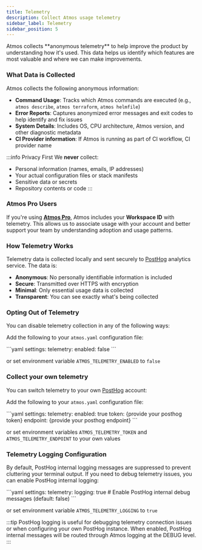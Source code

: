 ```yaml
---
title: Telemetry
description: Collect Atmos usage telemetry
sidebar_label: Telemetry
sidebar_position: 5
---
```


<Intro>
Atmos collects **anonymous telemetry** to help improve the product by understanding how it's used.
This data helps us identify which features are most valuable and where we can make improvements.
</Intro>

### What Data is Collected

Atmos collects the following anonymous information:

- **Command Usage**: Tracks which Atmos commands are executed (e.g., `atmos describe`, `atmos terraform`, `atmos helmfile`)
- **Error Reports**: Captures anonymized error messages and exit codes to help identify and fix issues
- **System Details**: Includes OS, CPU architecture, Atmos version, and other diagnostic metadata
- **CI Provider information**: If Atmos is running as part of CI workflow, CI provider name

:::info Privacy First
We **never** collect:
- Personal information (names, emails, IP addresses)
- Your actual configuration files or stack manifests
- Sensitive data or secrets
- Repository contents or code
:::

### Atmos Pro Users

If you're using [**Atmos Pro**](https://atmos-pro.com), Atmos includes your **Workspace ID** with telemetry. This allows us to associate usage with your account and better support your team by understanding adoption and usage patterns.

### How Telemetry Works

Telemetry data is collected locally and sent securely to [PostHog](https://posthog.com/) analytics service. The data is:

- **Anonymous**: No personally identifiable information is included
- **Secure**: Transmitted over HTTPS with encryption
- **Minimal**: Only essential usage data is collected
- **Transparent**: You can see exactly what's being collected

### Opting Out of Telemetry

You can disable telemetry collection in any of the following ways:

Add the following to your `atmos.yaml` configuration file:

<File title="atmos.yaml">
```yaml
settings:
  telemetry:
    enabled: false
```
</File>

or set environment variable `ATMOS_TELEMETRY_ENABLED` to `false`

### Collect your own telemetry

You can switch telemetry to your own [PostHog](https://posthog.com/) account:

Add the following to your `atmos.yaml` configuration file:

<File title="atmos.yaml">
```yaml
settings:
  telemetry:
    enabled: true
    token: {provide your posthog token}
    endpoint: {provide your posthog endpoint}
```
</File>

or set environment variables `ATMOS_TELEMETRY_TOKEN` and `ATMOS_TELEMETRY_ENDPOINT` to your own values

### Telemetry Logging Configuration

By default, PostHog internal logging messages are suppressed to prevent cluttering your terminal output. If you need to debug telemetry issues, you can enable PostHog internal logging:

<File title="atmos.yaml">
```yaml
settings:
  telemetry:
    logging: true  # Enable PostHog internal debug messages (default: false)
```
</File>

or set environment variable `ATMOS_TELEMETRY_LOGGING` to `true`

:::tip
PostHog logging is useful for debugging telemetry connection issues or when configuring your own PostHog instance. When enabled, PostHog internal messages will be routed through Atmos logging at the DEBUG level.
:::
